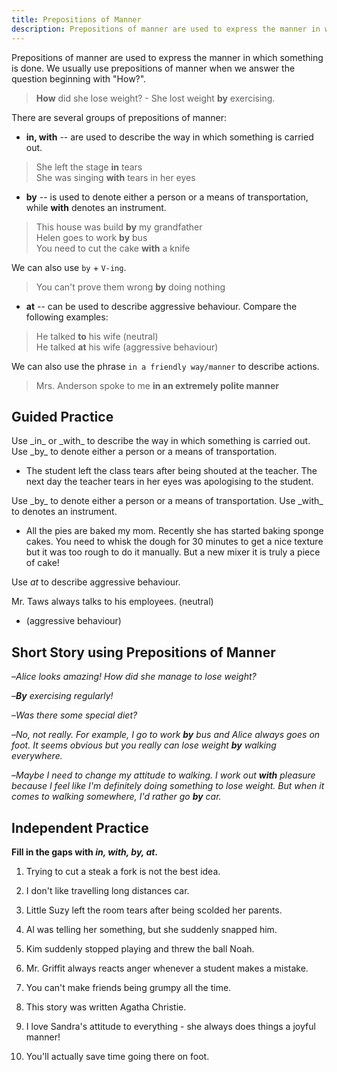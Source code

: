 ```yaml
---
title: Prepositions of Manner
description: Prepositions of manner are used to express the manner in which something is done. We usually use prepositions of manner when we answer the question beginning with "How?"
---
```


Prepositions of manner are used to express the manner in which something is done. We usually use prepositions of manner when we answer the question beginning with "How?".

> **How** did she lose weight? - She lost weight **by** exercising.

There are several groups of prepositions of manner:

- **in, with** -- are used to describe the way in which something is carried out.

> She left the stage **in** tears  
> She was singing **with** tears in her eyes

- **by** -- is used to denote either a person or a means of transportation, while **with** denotes an instrument.

> This house was build **by** my grandfather  
> Helen goes to work **by** bus  
> You need to cut the cake **with** a knife

We can also use `by` + `V-ing`.

> You can't prove them wrong **by** doing nothing

- **at** -- can be used to describe aggressive behaviour. Compare the following examples:

> He talked **to** his wife (neutral)  
> He talked **at** his wife (aggressive behaviour)

We can also use the phrase `in a friendly way/manner` to describe actions.

> Mrs. Anderson spoke to me **in an extremely polite manner**

## Guided Practice

<Callout type="success">
  Use _in_ or _with_ to describe the way in which something is carried out. Use _by_ to
  denote either a person or a means of transportation.
</Callout>

- The student left the class <Blank /> tears after being shouted at <Blank /> the teacher. The next day the teacher <Blank /> tears in her eyes was apologising to the student. <Tooltip content="in, by, with" />

<Callout type="success">
  Use _by_ to denote either a person or a means of transportation. Use _with_ to denotes
  an instrument.
</Callout>

- All the pies are baked <Blank /> my mom. Recently she has started baking sponge cakes. You need to whisk the dough for 30 minutes to get a nice texture but it was too rough to do it manually. But <Blank /> a new mixer it is truly a piece of cake! <Tooltip content="by, with" />

<Callout type="success">Use _at_ to describe aggressive behaviour.</Callout>

Mr. Taws always talks to his employees. (neutral)

- <Blank />
  <Blank /> (aggressive behaviour)
  <Tooltip content="Mr. Taws always talks at his employees." />

## Short Story using Prepositions of Manner

–_Alice looks amazing! How did she manage to lose weight?_

–_**By** exercising regularly!_

–_Was there some special diet?_

–_No, not really. For example, I go to work **by** bus and Alice always goes on foot. It seems obvious but you really can lose weight **by** walking everywhere._

–_Maybe I need to change my attitude to walking. I work out **with** pleasure because I feel like I'm definitely doing something to lose weight. But when it comes to walking somewhere, I'd rather go **by** car._

## Independent Practice

**Fill in the gaps with _in, with, by, at_.**

1. Trying to cut a steak <Blank /> a fork is not the best idea. <Tooltip content="with" />

2. I don't like travelling long distances <Blank /> car. <Tooltip content="by" />

3. Little Suzy left the room <Blank /> tears after being scolded <Blank /> her parents. <Tooltip content="in, by" />

4. Al was telling her something, but she suddenly snapped <Blank /> him. <Tooltip content="at" />

5. Kim suddenly stopped playing and threw the ball <Blank /> Noah. <Tooltip content="at" />

6. Mr. Griffit always reacts <Blank /> anger whenever a student makes a mistake. <Tooltip content="with" />

7. You can't make friends <Blank /> being grumpy all the time. <Tooltip content="by" />

8. This story was written <Blank /> Agatha Christie. <Tooltip content="by" />

9. I love Sandra's attitude to everything - she always does things <Blank /> a joyful manner! <Tooltip content="in" />

10. You'll actually save time <Blank /> going there on foot. <Tooltip content="by" />
